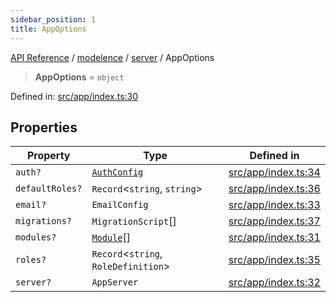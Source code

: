 ```yaml
---
sidebar_position: 1
title: AppOptions
---
```


[API Reference](/api-reference/modelence/server/type-aliases/../../../index) / [modelence](/api-reference/modelence/server/type-aliases/../../index) / [server](/api-reference/modelence/server/type-aliases/../index) / AppOptions

> **AppOptions** = `object`

Defined in: [src/app/index.ts:30](https://github.com/modelence/modelence/blob/6663125b900e7f882bd1059aea6a268e42244b3a/packages/modelence/src/app/index.ts#L30)

## Properties

| Property | Type | Defined in |
| ------ | ------ | ------ |
| <a id="auth"></a> `auth?` | [`AuthConfig`](/api-reference/modelence/server/type-aliases/AuthConfig) | [src/app/index.ts:34](https://github.com/modelence/modelence/blob/6663125b900e7f882bd1059aea6a268e42244b3a/packages/modelence/src/app/index.ts#L34) |
| <a id="defaultroles"></a> `defaultRoles?` | `Record`\<`string`, `string`\> | [src/app/index.ts:36](https://github.com/modelence/modelence/blob/6663125b900e7f882bd1059aea6a268e42244b3a/packages/modelence/src/app/index.ts#L36) |
| <a id="email"></a> `email?` | `EmailConfig` | [src/app/index.ts:33](https://github.com/modelence/modelence/blob/6663125b900e7f882bd1059aea6a268e42244b3a/packages/modelence/src/app/index.ts#L33) |
| <a id="migrations"></a> `migrations?` | `MigrationScript`[] | [src/app/index.ts:37](https://github.com/modelence/modelence/blob/6663125b900e7f882bd1059aea6a268e42244b3a/packages/modelence/src/app/index.ts#L37) |
| <a id="modules"></a> `modules?` | [`Module`](/api-reference/modelence/server/type-aliases/../classes/Module)[] | [src/app/index.ts:31](https://github.com/modelence/modelence/blob/6663125b900e7f882bd1059aea6a268e42244b3a/packages/modelence/src/app/index.ts#L31) |
| <a id="roles"></a> `roles?` | `Record`\<`string`, `RoleDefinition`\> | [src/app/index.ts:35](https://github.com/modelence/modelence/blob/6663125b900e7f882bd1059aea6a268e42244b3a/packages/modelence/src/app/index.ts#L35) |
| <a id="server"></a> `server?` | `AppServer` | [src/app/index.ts:32](https://github.com/modelence/modelence/blob/6663125b900e7f882bd1059aea6a268e42244b3a/packages/modelence/src/app/index.ts#L32) |

